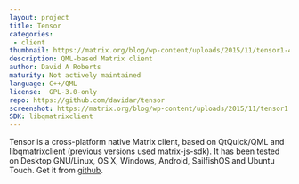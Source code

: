 ```yaml
---
layout: project
title: Tensor
categories: 
 - client
thumbnail: https://matrix.org/blog/wp-content/uploads/2015/11/tensor1-400x284.png
description: QML-based Matrix client
author: David A Roberts
maturity: Not actively maintained
language: C++/QML
license:  GPL-3.0-only
repo: https://github.com/davidar/tensor
screenshot: https://matrix.org/blog/wp-content/uploads/2015/11/tensor1.png
SDK: libqmatrixclient
---
```


Tensor is a cross-platform native Matrix client, based on QtQuick/QML and libqmatrixclient (previous versions used matrix-js-sdk). It has been tested on Desktop GNU/Linux, OS X, Windows, Android, SailfishOS and Ubuntu Touch. Get it from [github](https://github.com/davidar/tensor).


